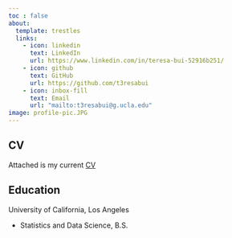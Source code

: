 ```yaml
---
toc : false
about: 
  template: trestles
  links: 
    - icon: linkedin
      text: LinkedIn
      url: https://www.linkedin.com/in/teresa-bui-52916b251/
    - icon: github
      text: GitHub
      url: https://github.com/t3resabui
    - icon: inbox-fill
      text: Email
      url: "mailto:t3resabui@g.ucla.edu"
image: profile-pic.JPG
---
```

## CV

Attached is my current [CV](/docs/CV/CV.pdf "CV")

## Education

University of California, Los Angeles

- Statistics and Data Science, B.S.


